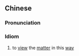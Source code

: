 {{also|作如是观}}
==Chinese==
{{zh-forms|s=作如是观}}

===Pronunciation===
{{zh-pron
|m=zuò rú shì guān
|cat=id
}}

===Idiom===
{{zh-idiom}}

# to [[view]] the [[matter]] in this [[way]]